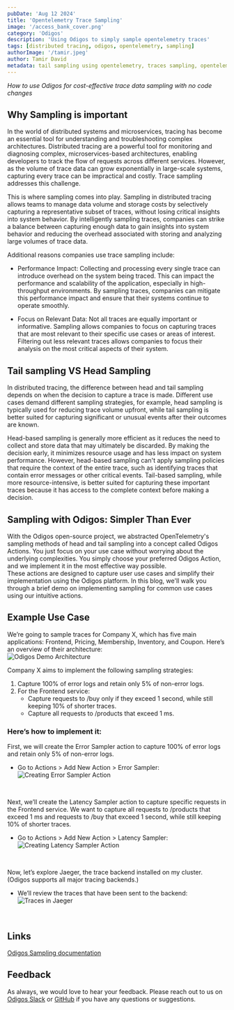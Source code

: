 ```yaml
---
pubDate: 'Aug 12 2024'
title: 'Opentelemetry Trace Sampling'
image: '/access_bank_cover.png'
category: 'Odigos'
description: 'Using Odigos to simply sample opentelemetry traces'
tags: [distributed tracing, odigos, opentelemetry, sampling]
authorImage: '/tamir.jpeg'
author: Tamir David
metadata: tail sampling using opentelemetry, traces sampling, opentelemetry traces sampling, reduce cost opentelemetry, managed opentelemetry, headsampling, opentelemetry headsampling
---
```


*How to use Odigos for cost-effective trace data sampling with no code changes*


## Why Sampling is important
In the world of distributed systems and microservices, tracing has become an essential tool for understanding and troubleshooting complex architectures.  Distributed tracing are a powerful tool for monitoring and diagnosing complex, microservices-based architectures, enabling developers to track the flow of requests across different services. However, as the volume of trace data can grow exponentially in large-scale systems, capturing every trace can be impractical and costly. Trace sampling addresses this challenge.

This is where sampling comes into play.  Sampling in distributed tracing allows teams to manage data volume and storage costs by selectively capturing a representative subset of traces, without losing critical insights into system behavior. By intelligently sampling traces, companies can strike a balance between capturing enough data to gain insights into system behavior and reducing the overhead associated with storing and analyzing large volumes of trace data.

Additional reasons companies use trace sampling include:

- Performance Impact: Collecting and processing every single trace can introduce overhead on the system being traced. This can impact the performance and scalability of the application, especially in high-throughput environments. By sampling traces, companies can mitigate this performance impact and ensure that their systems continue to operate smoothly.

- Focus on Relevant Data: Not all traces are equally important or informative. Sampling allows companies to focus on capturing traces that are most relevant to their specific use cases or areas of interest. Filtering out less relevant traces allows companies to focus their analysis on the most critical aspects of their system.


## Tail sampling VS Head Sampling

In distributed tracing, the difference between head and tail sampling depends on when the decision to capture a trace is made. Different use cases demand different sampling strategies, for example, head sampling is typically used for reducing trace volume upfront, while tail sampling is better suited for capturing significant or unusual events after their outcomes are known.

Head-based sampling is generally more efficient as it reduces the need to collect and store data that may ultimately be discarded. By making the decision early, it minimizes resource usage and has less impact on system performance. However, head-based sampling can't apply sampling policies that require the context of the entire trace, such as identifying traces that contain error messages or other critical events. Tail-based sampling, while more resource-intensive, is better suited for capturing these important traces because it has access to the complete context before making a decision.


## Sampling with Odigos: Simpler Than Ever

With the Odigos open-source project, we abstracted OpenTelemetry's sampling methods of head and tail sampling into a concept called Odigos Actions. You just focus on your use case without worrying about the underlying complexities. You simply choose your preferred Odigos Action, and we implement it in the most effective way possible.  
These actions are designed to capture user use cases and simplify their implementation using the Odigos platform. In this blog, we'll walk you through a brief demo on implementing sampling for common use cases using our intuitive actions.

## Example Use Case

We’re going to sample traces for Company X, which has five main applications: Frontend, Pricing, Membership, Inventory, and Coupon. Here’s an overview of their architecture:  
![Odigos Demo Architecture](/images/blog/odigos-sampling/simpledemo-white-arch.png)

Company X aims to implement the following sampling strategies:

1. Capture 100% of error logs and retain only 5% of non-error logs.
2. For the Frontend service: 
    - Capture requests to /buy only if they exceed 1 second, while still keeping 10% of shorter traces.
    - Capture all requests to /products that exceed 1 ms.

### Here’s how to implement it:

First, we will create the Error Sampler action to capture 100% of error logs and retain only 5% of non-error logs.  
* Go to Actions > Add New Action > Error Sampler:  
![Creating Error Sampler Action](/images/blog/odigos-sampling/error-sampling.png)
<br>

Next, we’ll create the Latency Sampler action to capture specific requests in the Frontend service. We want to capture all requests to /products that exceed 1 ms and requests to /buy that exceed 1 second, while still keeping 10% of shorter traces.  
* Go to Actions > Add New Action > Latency Sampler:  
![Creating Latency Sampler Action](/images/blog/odigos-sampling/latency-sampling.png)
<br>

Now, let’s explore Jaeger, the trace backend installed on my cluster. (Odigos supports all major tracing backends.)  
* We’ll review the traces that have been sent to the backend:  
![Traces in Jaeger](/images/blog/odigos-sampling/jaeger.png)
<br>

## Links

[Odigos Sampling documentation](https://docs.odigos.io/pipeline/actions/sampling)

## Feedback

As always, we would love to hear your feedback. Please reach out to us on [Odigos Slack](https://join.slack.com/t/odigos/shared_invite/zt-1d7egaz29-Rwv2T8kyzc3mWP8qKobz~A) or [GitHub](https://github.com/keyval-dev/odigos/issues) if you have any questions or suggestions.
